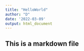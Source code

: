```yaml
---
title: "HelloWorld"
author: "D"
date: '2022-03-09'
output: html_document
---
```


## This is a markdown file